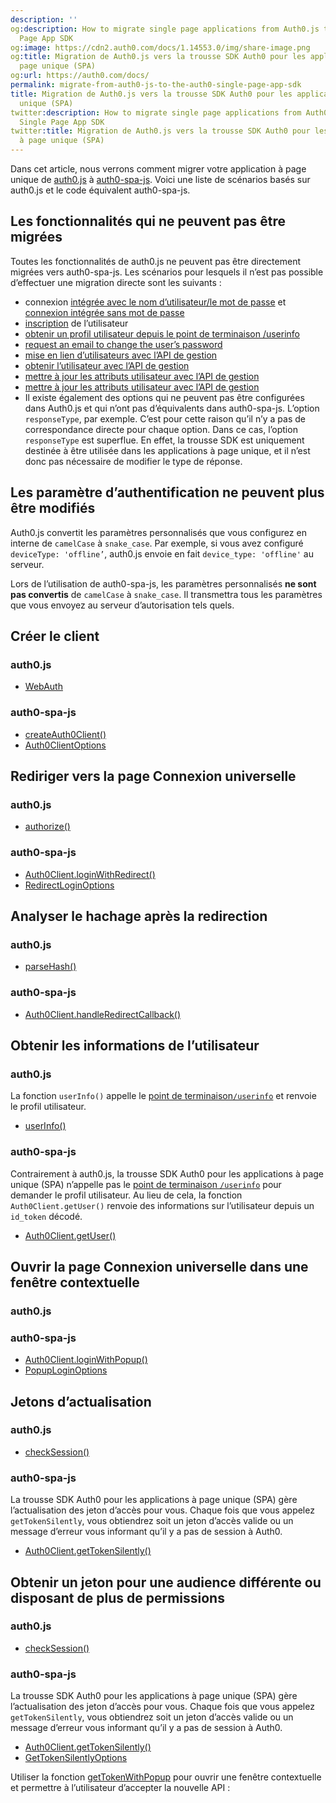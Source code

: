 ```yaml
---
description: ''
og:description: How to migrate single page applications from Auth0.js to Auth0 Single
  Page App SDK
og:image: https://cdn2.auth0.com/docs/1.14553.0/img/share-image.png
og:title: Migration de Auth0.js vers la trousse SDK Auth0 pour les applications à
  page unique (SPA)
og:url: https://auth0.com/docs/
permalink: migrate-from-auth0-js-to-the-auth0-single-page-app-sdk
title: Migration de Auth0.js vers la trousse SDK Auth0 pour les applications à page
  unique (SPA)
twitter:description: How to migrate single page applications from Auth0.js to Auth0
  Single Page App SDK
twitter:title: Migration de Auth0.js vers la trousse SDK Auth0 pour les applications
  à page unique (SPA)
---
```


Dans cet article, nous verrons comment migrer votre application à page unique de [auth0.js](/libraries/auth0js) à [auth0-spa-js](/libraries/auth0-single-page-app-sdk). Voici une liste de scénarios basés sur auth0.js et le code équivalent auth0-spa-js.

## Les fonctionnalités qui ne peuvent pas être migrées

Toutes les fonctionnalités de auth0.js ne peuvent pas être directement migrées vers auth0-spa-js. Les scénarios pour lesquels il n’est pas possible d’effectuer une migration directe sont les suivants :

* connexion [intégrée avec le nom d’utilisateur/le mot de passe](https://auth0.github.io/auth0.js/WebAuth.html#login) et [connexion intégrée sans mot de passe](https://auth0.github.io/auth0.js/WebAuth.html#passwordlessLogin)
* [inscription](https://auth0.github.io/auth0.js/WebAuth.html#signup) de l’utilisateur
* [obtenir un profil utilisateur depuis le point de terminaison /userinfo](https://auth0.github.io/auth0.js/Authentication.html#userInfo)
* [request an email to change the user’s password](https://auth0.github.io/auth0.js/WebAuth.html#changePassword)
* [mise en lien d’utilisateurs avec l’API de gestion](https://auth0.github.io/auth0.js/Management.html#linkUser)
* [obtenir l’utilisateur avec l’API de gestion](https://auth0.github.io/auth0.js/Management.html#getUser)
* [mettre à jour les attributs utilisateur avec l’API de gestion](https://auth0.github.io/auth0.js/Management.html#patchUserAttributes)
* [mettre à jour les attributs utilisateur avec l’API de gestion](https://auth0.github.io/auth0.js/Management.html#patchUserMetadata)
* Il existe également des options qui ne peuvent pas être configurées dans Auth0.js et qui n’ont pas d’équivalents dans auth0-spa-js. L’option `responseType`, par exemple. C’est pour cette raison qu’il n’y a pas de correspondance directe pour chaque option. Dans ce cas, l’option `responseType` est superflue. En effet, la trousse SDK est uniquement destinée à être utilisée dans les applications à page unique, et il n’est donc pas nécessaire de modifier le type de réponse.

## Les paramètre d’authentification ne peuvent plus être modifiés

Auth0.js convertit les paramètres personnalisés que vous configurez en interne de `camelCase` à `snake_case`. Par exemple, si vous avez configuré `deviceType: 'offline’`, auth0.js envoie en fait `device_type: 'offline'` au serveur.

Lors de l’utilisation de auth0-spa-js, les paramètres personnalisés **ne sont pas convertis** de `camelCase` à `snake_case`. Il transmettra tous les paramètres que vous envoyez au serveur d’autorisation tels quels.

## Créer le client

### auth0.js

* [WebAuth](https://auth0.github.io/auth0.js/WebAuth.html)



### auth0-spa-js

* [createAuth0Client()](https://auth0.github.io/auth0-spa-js/classes/Auth0Client.html#constructor)
* [Auth0ClientOptions](https://auth0.github.io/auth0-spa-js/interfaces/Auth0ClientOptions.html)



## Rediriger vers la page Connexion universelle

### auth0.js

* [authorize()](https://auth0.github.io/auth0.js/WebAuth.html#authorize)



### auth0-spa-js

* [Auth0Client.loginWithRedirect()](https://auth0.github.io/auth0-spa-js/classes/Auth0Client.html#loginWithRedirect)
* [RedirectLoginOptions](https://auth0.github.io/auth0-spa-js/interfaces/RedirectLoginOptions.html)



## Analyser le hachage après la redirection

### auth0.js

* [parseHash()](https://auth0.github.io/auth0.js/WebAuth.html#parseHash)



### auth0-spa-js

* [Auth0Client.handleRedirectCallback()](https://auth0.github.io/auth0-spa-js/classes/Auth0Client.html#handleRedirectCallback)



## Obtenir les informations de l’utilisateur

### auth0.js

La fonction `userInfo()` appelle le [point de terminaison`/userinfo`](https://auth0.com/docs/api/authentication#user-profile) et renvoie le profil utilisateur.

* [userInfo()](https://auth0.github.io/auth0.js/Authentication.html#userInfo)



### auth0-spa-js

Contrairement à auth0.js, la trousse SDK Auth0 pour les applications à page unique (SPA) n’appelle pas le [point de terminaison `/userinfo`](https://auth0.com/docs/api/authentication#user-profile) pour demander le profil utilisateur. Au lieu de cela, la fonction `Auth0Client.getUser()` renvoie des informations sur l’utilisateur depuis un `id_token` décodé.

* [Auth0Client.getUser()](https://auth0.github.io/auth0-spa-js/classes/Auth0Client.html#getUser)





## Ouvrir la page Connexion universelle dans une fenêtre contextuelle

### auth0.js



### auth0-spa-js

* [Auth0Client.loginWithPopup()](https://auth0.github.io/auth0-spa-js/classes/Auth0Client.html#loginWithPopup)
* [PopupLoginOptions](https://auth0.github.io/auth0-spa-js/interfaces/PopupLoginOptions.html)



## Jetons d’actualisation

### auth0.js

* [checkSession()](https://auth0.github.io/auth0.js/WebAuth.html#checkSession)



### auth0-spa-js

La trousse SDK Auth0 pour les applications à page unique (SPA) gère l’actualisation des jeton d’accès pour vous. Chaque fois que vous appelez `getTokenSilently`, vous obtiendrez soit un jeton d’accès valide ou un message d’erreur vous informant qu’il y a pas de session à Auth0.

* [Auth0Client.getTokenSilently()](https://auth0.github.io/auth0-spa-js/classes/Auth0Client.html#getTokenSilently)



## Obtenir un jeton pour une audience différente ou disposant de plus de permissions

### auth0.js

* [checkSession()](https://auth0.github.io/auth0.js/WebAuth.html#checkSession)



### auth0-spa-js

La trousse SDK Auth0 pour les applications à page unique (SPA) gère l’actualisation des jeton d’accès pour vous. Chaque fois que vous appelez `getTokenSilently`, vous obtiendrez soit un jeton d’accès valide ou un message d’erreur vous informant qu’il y a pas de session à Auth0.

* [Auth0Client.getTokenSilently()](https://auth0.github.io/auth0-spa-js/classes/Auth0Client.html#getTokenSilently)
* [GetTokenSilentlyOptions](https://auth0.github.io/auth0-spa-js/interfaces/GetTokenSilentlyOptions.html)



Utiliser la fonction [getTokenWithPopup](https://auth0.github.io/auth0-spa-js/classes/Auth0Client.html#getTokenWithPopup) pour ouvrir une fenêtre contextuelle et permettre à l’utilisateur d’accepter la nouvelle API :